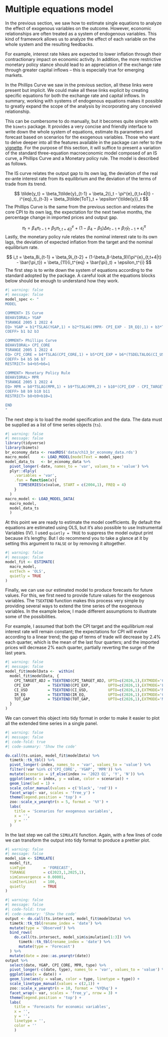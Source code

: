 # Multiple equations model

In the previous section, we saw how to estimate single equations to analyze the effect of exogenous variables on the outcome. However, economic relationships are often treated as a system of endogenous variables. This kind of framework allows us to analyze the effect of each variable on the whole system and the resulting feedbacks.

For example, interest rate hikes are expected to lower inflation through their contractionary impact on economic activity. In addition, the more restrictive monetary policy stance should lead to an appreciation of the exchange rate through greater capital inflows -- this is especially true for emerging markets.

In the Phillips Curve we saw in the previous section, all these links were present but implicit. We could make all these links explicit by creating specific equations for both the exchange rate and capital inflows. In summary, working with systems of endogenous equations makes it possible to greatly expand the scope of the analysis by incorporating any conceived relationship.

This can be cumbersome to do manually, but it becomes quite simple with the `bimets` package. It provides a very concise and friendly interface to write down the whole system of equations, estimate its parameters and forecast based on scenarios for the exogenous variables. Those who want to delve deeper into all the features available in the package can refer to the [vignette](https://cran.r-project.org/web/packages/bimets/vignettes/bimets.pdf). For the purpose of this section, it will suffice to present a variation of the standard three-equation macroeconomic model composed of an IS curve, a Phillips Curve and a Monetary policy rule. The model is described as follows.

The IS curve relates the output gap to its own lag, the deviation of the real ex-ante interest rate from its equilibrium and the deviation of the terms of trade from its trend.

$$ \tilde{y_t} = \beta_1\tilde{y}_{t-1} + \beta_2(i_t - \pi^{e}_{t,t+4|t} - i^{eq}_t)_{t-3} + \beta_3\tilde{ToT}_t + \epsilon^{\tilde{y}}_t $$ The Phillips Curve is the same from the previous section and relates the core CPI to its own lag, the expectation for the next twelve months, the percentage change in imported prices and output gap.

$$ \pi_t = \beta_4\pi_{t-1} + \beta_5\pi^{e}_{t,t+4|t} + (1-\beta_4 - \beta_5)\Delta e_{t-1} + \beta_7\tilde{y}_{t-1} + \epsilon_t^{\pi} $$ Lastly, the monetary policy rule relates the nominal interest rate to its own lags, the deviation of expected inflation from the target and the nominal equilibrium rate.

$$ i_t = \beta_8i_{t-1} + \beta_9i_{t-2} + (1-\beta_8-\beta_9)(\pi^{e}_{t,t+4|t} - \bar{\pi_t}) + \beta_{11}(i_t^{eq} + \bar{\pi}_t) + \epsilon_t^{i} $$ The first step is to write down the system of equations according to the standard adopted by the package. A careful look at the equations blocks below should be enough to understand how they work.

```r
#| warning: false
#| message: false
model_spec <- "
MODEL

COMMENT> IS Curve
BEHAVIORAL> YGAP
TSRANGE 2005 1 2022 4
EQ> YGAP = b1*TSLAG(YGAP,1) + b2*TSLAG((MPR- CPI_EXP - IR_EQ),1) + b3*TOT_GAP
COEFF> b1 b2 b3

COMMENT> Phillips Curve
BEHAVIORAL> CPI_CORE
TSRANGE 2005 1 2022 4
EQ> CPI_CORE = b4*TSLAG(CPI_CORE,1) + b5*CPI_EXP + b6*(TSDELTALOG(CI_USD)) + b7*TSLAG(YGAP,1)
COEFF> b4 b5 b6 b7
RESTRICT> b4+b5+b6=1

COMMENT> Monetary Policy Rule
BEHAVIORAL> MPR
TSRANGE 2005 1 2022 4
EQ> MPR = b8*TSLAG(MPR,1) + b9*TSLAG(MPR,2) + b10*(CPI_EXP - CPI_TARGET_ADJ) + b11*(IR_EQ + CPI_TARGET_ADJ)
COEFF> b8 b9 b10 b11
RESTRICT> b8+b9+b10=1

END
"
```

The next step is to load the model specification and the data. The data must be supplied as a list of time series objects (`ts`).

```r
#| warning: false
#| message: false
library(tidyverse)
library(bimets)
br_economy_data <- readRDS('data/ch13_br_economy_data.rds') 
macro_model     <- LOAD_MODEL(modelText = model_spec)
model_data_ts   <- br_economy_data %>% 
  pivot_longer(-date, names_to = 'var', values_to = 'value') %>% 
  plyr::dlply(
    .variables = 'var', 
    .fun = function(x){
      TIMESERIES(x$value, START = c(2004,1), FREQ = 4)
    }
  )
macro_model <- LOAD_MODEL_DATA(
  macro_model, 
  model_data_ts
  )
```

At this point we are ready to estimate the model coefficients. By default the equations are estimated using OLS, but it's also possible to use Instrumental Variables (IV). I used `quietly = TRUE` to suppress the model output print because it's lengthy. But I do recommend you to take a glance at it by setting this argument to `FALSE` or by removing it altogether.

```r
#| warning: false
#| message: false
model_fit <- ESTIMATE(
  macro_model, 
  estTech = 'OLS',
  quietly = TRUE
)
```

Finally, we can use our estimated model to produce forecasts for future values. For this, we first need to provide future values for the exogenous variables. The `TSEXTEND` function makes this process very simple by providing several ways to extend the time series of the exogenous variables. In the example below, I made different assumptions to illustrate some of the possibilities.

For example, I assumed that both the CPI target and the equilibrium real interest rate will remain constant; the expectations for CPI will evolve according to a linear trend; the gap of terms of trade will decrease by 2.4% each quarter, which is the mean of the last four quarters; and the imported prices will decrease 2% each quarter, partially reverting the surge of the last years.

```r
#| warning: false
#| message: false
model_fit$modelData <-  within(
  model_fit$modelData, {
    CPI_TARGET_ADJ = TSEXTEND(CPI_TARGET_ADJ, UPTO=c(2026,1),EXTMODE='CONSTANT')
    CPI_EXP        = TSEXTEND(CPI_EXP,        UPTO=c(2026,1),EXTMODE='LINEAR')
    CI_USD         = TSEXTEND(CI_USD,         UPTO=c(2026,1),EXTMODE='MYRATE', FACTOR = (1-0.02))
    IR_EQ          = TSEXTEND(IR_EQ,          UPTO=c(2026,1),EXTMODE='CONSTANT')
    TOT_GAP        = TSEXTEND(TOT_GAP,        UPTO=c(2026,1),EXTMODE='MYCONST', FACTOR = -2.4)
  }
)
```

We can convert this object into tidy format in order to make it easier to plot all the extended time series in a single panel.

```r
#| warning: false
#| message: false
#| code-fold: true
#| code-summary: 'Show the code'

do.call(ts.union, model_fit$modelData) %>%
  timetk::tk_tbl() %>% 
  pivot_longer(-index, names_to = 'var', values_to = 'value') %>% 
  filter(!var %in% c('CPI_CORE', 'YGAP', 'MPR')) %>%
  mutate(scenario = if_else(index >= '2023 Q1', 'Y', 'N')) %>% 
  ggplot(aes(x = index, y = value, color = scenario)) +
  geom_line(lwd = 1) +
  scale_color_manual(values = c('black', 'red')) +
  facet_wrap(~ var, scales = 'free_y') +
  theme(legend.position = 'top') +
  zoo::scale_x_yearqtr(n = 5, format = '%Y') +
  labs(
    title = 'Scenarios for exogenous variables',
    x = '',
    y = ''
  )
```

In the last step we call the `SIMULATE` function. Again, with a few lines of code we can transform the output into tidy format to produce a prettier plot.

```r
#| warning: false
#| message: false
model_sim <- SIMULATE(
  model_fit,
  simType        = 'FORECAST',
  TSRANGE        = c(2023,1,2025,1),
  simConvergence = 0.00001,
  simIterLimit   = 100,
  quietly        = TRUE
)
```

```r
#| warning: false
#| message: false
#| code-fold: true
#| code-summary: 'Show the code'
output <- do.call(ts.intersect, model_fit$modelData) %>% 
  timetk::tk_tbl(rename_index = 'date') %>% 
  mutate(type = 'Observed') %>% 
  bind_rows(
    do.call(ts.intersect, model_sim$simulation[1:3]) %>% 
      timetk::tk_tbl(rename_index = 'date') %>% 
      mutate(type = 'Forecast')
  ) %>% 
  mutate(date = zoo::as.yearqtr(date))
output %>% 
  select(date, YGAP, CPI_CORE, MPR, type) %>% 
  pivot_longer(-c(date, type), names_to = 'var', values_to = 'value') %>% 
  ggplot(aes(x = date)) +
  geom_line(aes(y = value, color = type, linetype = type)) +
  scale_linetype_manual(values = c(2,1)) +
  zoo::scale_x_yearqtr(n = 10, format = '%YQ%q') +
  facet_wrap(~ var, scales = 'free_y', nrow = 3) +
  theme(legend.position = 'top') +
  labs(
    title = 'Forecasts for economic variables',
    x = '',
    y = '',
    linetype = '',
    color = ''
    )
```
